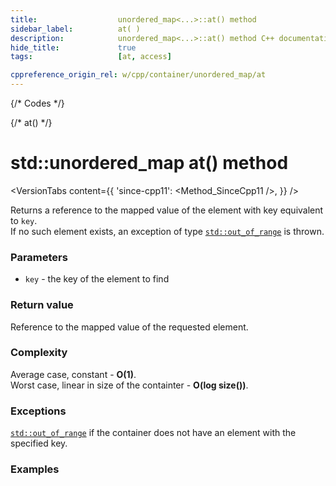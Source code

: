 ```yaml
---
title:					unordered_map<...>::at() method
sidebar_label:			at( )
description:			unordered_map<...>::at() method C++ documentation
hide_title:				true
tags:					[at, access]

cppreference_origin_rel: w/cpp/container/unordered_map/at
---
```



{/* Codes */}

{/* at() */}

# std::unordered_map at() method

<VersionTabs content={{
    'since-cpp11': <Method_SinceCpp11 />,
    }} />

Returns a reference to the mapped value of the element with key equivalent to `key`.  
If no such element exists, an exception of type [`std::out_of_range`](#) is thrown.

### Parameters

 - `key` - the key of the element to find

### Return value

Reference to the mapped value of the requested element.

### Complexity

Average case, constant - **O(1)**.  
Worst case, linear in size of the containter - **O(log size())**.

### Exceptions

[`std::out_of_range`](#) if the container does not have an element with the specified key.

### Examples

<ImproveSection />
